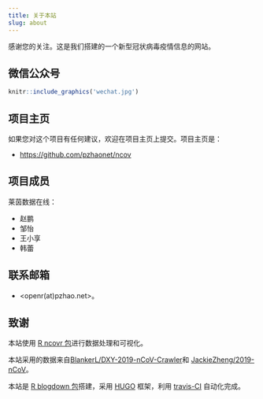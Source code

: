 ```yaml
---
title: 关于本站
slug: about
---
```


感谢您的关注。这是我们搭建的一个新型冠状病毒疫情信息的网站。

## 微信公众号

```r
knitr::include_graphics('wechat.jpg')
```

## 项目主页

如果您对这个项目有任何建议，欢迎在项目主页上提交。项目主页是：

- <https://github.com/pzhaonet/ncov>

## 项目成员

莱茵数据在线：

- 赵鹏
- 邹怡
- 王小享
- 韩蕾

## 联系邮箱

- <openr(at)pzhao.net>。


## 致谢

本站使用 [R ncovr 包](https://github.com/pzhaonet/ncovr)进行数据处理和可视化。

本站采用的数据来自[BlankerL/DXY-2019-nCoV-Crawler](https://github.com/BlankerL/DXY-2019-nCoV-Crawler)和 [JackieZheng/2019-nCoV](https://github.com/JackieZheng/2019-nCoV)。

本站是 [R blogdown 包](https://bookdown.org/yihui/blogdown/)搭建，采用 [HUGO](https://gohugo.io/) 框架，利用 [travis-CI](https://travis-ci.org/) 自动化完成。